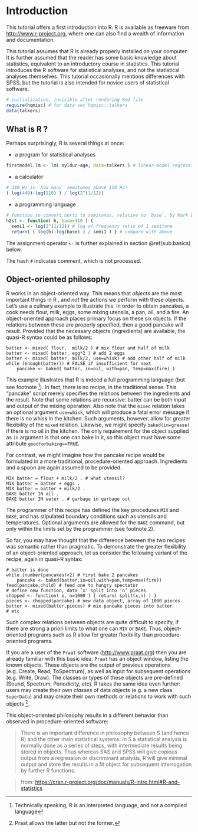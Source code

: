# Introduction {#ch:introduction}

This tutorial offers a first introduction into R. 
R  is available as freeware from
<http://www.r-project.org>, where one can also find a wealth of
information and documentation.

This tutorial assumes that R is already properly
installed on your computer. It is further assumed that the reader has
some basic knowledge about statistics, equivalent to an introductory
course in statistics. This tutorial introduces the R 
software for statistical analyses, and not the statistical analyses
themselves. This tutorial occasionally mentions differences with SPSS,
but the tutorial is also intended for novice users of statistical
software.

```r
# initialization, invisible after rendering Rmd file
require(hqmisc) # for data set hqmisc::talkers
data(talkers)
```

## What is R ? {#sec:whatisR}

Perhaps surprisingly, R is several things at once:

-   a program for statistical analyses

```r
firstmodel.lm <- lm( syldur~age, data=talkers ) # linear-model regression
```

-   a calculator

```r
# 440 Hz is `how many` semitones above 110 Hz?
( log(440)-log(110) ) / log(2^(1/12)) 
```

-   a programming language

```r
# function to convert hertz to semitones, relative to `base`, by Mark Liberman
h2st <- function( h, base=110 ) { 
  semi1 <- log(2^(1/12)) # log of frequency ratio of 1 semitone
  return( ( log(h)-log(base) ) / semi1 ) } # compare with above
```

The assignment operator `<-`
is further explained in section \@ref(sub:basics) below. 

The hash `#` indicates comment, which is not processed.

## Object-oriented philosophy {#sec:objectorientedphilosophy}

R works in an object-oriented way. This means that
*objects* are the most important things in R , and *not*
the actions we perform with these objects. Let's use a culinary example
to illustrate this. In order to obtain pancakes, a cook needs flour,
milk, eggs, some mixing utensils, a pan, oil, and a fire. An
object-oriented approach places primary focus on these six objects. If
the relations between these are properly specified, then a good pancake
will result. Provided that the necessary objects (ingredients) are
available, the quasi-R syntax could be as follows:
```text
batter <- mixed( flour,  milk/2 ) # mix flour and half of milk
batter <- mixed( batter, egg*2 ) # add 2 eggs
batter <- mixed( batter, milk/2, use=whisk) # add other half of milk
while (enough(batter)) # FALSE if insufficient for next
    pancake <- baked( batter, in=oil, with=pan, temp=max(fire) )
```

This example illustrates that R is indeed a full
programming language (but see footnote ^[Technically speaking, R is an interpreted language, and not a compiled language]). 
In fact, there is no recipe, in the
traditional sense. This "pancake" script merely specifies the relations
between the ingredients and the result. Note that some relations are
recursive: batter can be both input and output of the mixing operation.
Also note that the `mixed` relation takes an
optional argument `use=whisk`, which will produce
a fatal error message if there is no whisk in the kitchen. Such
arguments, however, allow for greater flexibility of the
`mixed` relation. Likewise, we might specify
`baked(in=grease)` if there is no oil in the
kitchen. The only requirement for the object supplied as
`in` argument is that one can bake in it, so this
object must have some attribute
`goodforbaking==TRUE`.

For contrast, we might imagine how the pancake recipe would be
formulated in a more traditional, procedure-oriented approach.
Ingredients and a spoon are again assumed to be provided.
```text
MIX batter = flour + milk/2 . # what utensil? 
MIX batter = batter + eggs . 
MIX batter = batter + milk/2 .
BAKE batter IN oil .
BAKE batter IN water . # garbage in garbage out
```

The programmer of this recipe has defined the key procedures `MIX` and
`BAKE`, and has stipulated boundary conditions such as utensils and
temperatures. Optional arguments are allowed for the `BAKE` command, but
only within the limits set by the programmer (see footnote 2).

So far, you may have thought that the difference between the two recipes
was semantic rather than pragmatic. To demonstrate the greater
flexibility of an object-oriented approach, let us consider the
following variant of the recipe, again in quasi-R syntax:

```text
# batter is done
while (number(pancakes)<2) # first bake 2 pancakes
    pancake <- baked(batter,in=oil,with=pan,temp=max(fire))
feed(pancake,child) # feed one to hungry spectator
# define new function, data ’x’ split into ’n’ pieces
chopped <- function( x, n=1000 ) { return( split(x,n) ) } 
pieces <- chopped(pancake) # new data object, array of 1000 pieces
batter <- mixed(batter,pieces) # mix pancake pieces into batter
# etc
```

Such complex relations between objects are quite difficult to specify,
if there are strong a priori limits to what one can `MIX` or `BAKE`.
Thus, object-oriented programs such as R  allow for
greater flexibility than procedure-oriented programs.

If you are a user of the `Praat` software (<http://www.praat.org>) then you are already familiar with this basic idea. 
`Praat` has an object window, listing the known objects.
These objects are the output of previous operations (e.g. Create, Read,
ToSpectrum), as well as input for subsequent operations (e.g. Write,
Draw). The classes or types of these objects are pre-defined (Sound,
Spectrum, Periodicity, etc). R  takes the same idea even
further: users may create their own *classes* of data objects (e.g. a new
class `SuperData`) and may create their own methods or relations to work with
such objects ^[Praat allows the latter but not the former.].

This object-oriented philosophy results in a different behavior than
observed in procedure-oriented software:

> There is an important difference in philosophy between S (and hence R)
> and the other main statistical systems. In S a statistical analysis is
> normally done as a series of steps, with intermediate results being
> stored in objects. Thus whereas SAS and SPSS will give copious output
> from a regression or discriminant analysis, R will give minimal output
> and store the results in a fit object for subsequent interrogation by
> further R functions.

> from: <https://cran.r-project.org/doc/manuals/R-intro.html#R-and-statistics>
